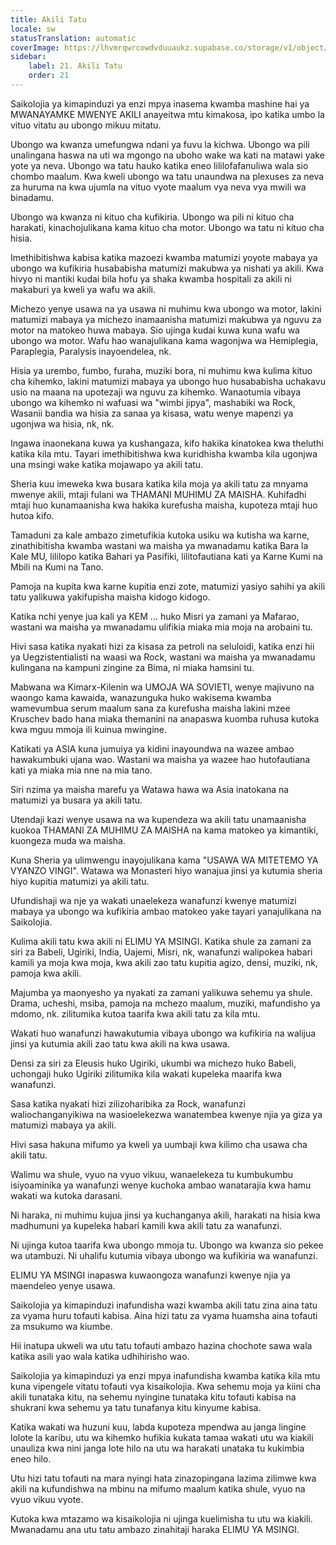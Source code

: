 ```yaml
---
title: Akili Tatu
locale: sw
statusTranslation: automatic
coverImage: https://lhvmrqwrcowdvduuaukz.supabase.co/storage/v1/object/public/strapi-uploads/small_cover-educacion-fundamental.webp-2d51a7828a2b1309555be27f7e2a61a0.webp
sidebar:
    label: 21. Akili Tatu
    order: 21
---
```

Saikolojia ya kimapinduzi ya enzi mpya inasema kwamba mashine hai ya MWANAYAMKE MWENYE AKILI anayeitwa mtu kimakosa, ipo katika umbo la vituo vitatu au ubongo mikuu mitatu.

Ubongo wa kwanza umefungwa ndani ya fuvu la kichwa. Ubongo wa pili unalingana haswa na uti wa mgongo na uboho wake wa kati na matawi yake yote ya neva. Ubongo wa tatu hauko katika eneo lililofafanuliwa wala sio chombo maalum. Kwa kweli ubongo wa tatu unaundwa na plexuses za neva za huruma na kwa ujumla na vituo vyote maalum vya neva vya mwili wa binadamu.

Ubongo wa kwanza ni kituo cha kufikiria. Ubongo wa pili ni kituo cha harakati, kinachojulikana kama kituo cha motor. Ubongo wa tatu ni kituo cha hisia.

Imethibitishwa kabisa katika mazoezi kwamba matumizi yoyote mabaya ya ubongo wa kufikiria husababisha matumizi makubwa ya nishati ya akili. Kwa hivyo ni mantiki kudai bila hofu ya shaka kwamba hospitali za akili ni makaburi ya kweli ya wafu wa akili.

Michezo yenye usawa na ya usawa ni muhimu kwa ubongo wa motor, lakini matumizi mabaya ya michezo inamaanisha matumizi makubwa ya nguvu za motor na matokeo huwa mabaya. Sio ujinga kudai kuwa kuna wafu wa ubongo wa motor. Wafu hao wanajulikana kama wagonjwa wa Hemiplegia, Paraplegia, Paralysis inayoendelea, nk.

Hisia ya urembo, fumbo, furaha, muziki bora, ni muhimu kwa kulima kituo cha kihemko, lakini matumizi mabaya ya ubongo huo husababisha uchakavu usio na maana na upotezaji wa nguvu za kihemko. Wanaotumia vibaya ubongo wa kihemko ni wafuasi wa "wimbi jipya", mashabiki wa Rock, Wasanii bandia wa hisia za sanaa ya kisasa, watu wenye mapenzi ya ugonjwa wa hisia, nk, nk.

Ingawa inaonekana kuwa ya kushangaza, kifo hakika kinatokea kwa theluthi katika kila mtu. Tayari imethibitishwa kwa kuridhisha kwamba kila ugonjwa una msingi wake katika mojawapo ya akili tatu.

Sheria kuu imeweka kwa busara katika kila moja ya akili tatu za mnyama mwenye akili, mtaji fulani wa THAMANI MUHIMU ZA MAISHA. Kuhifadhi mtaji huo kunamaanisha kwa hakika kurefusha maisha, kupoteza mtaji huo hutoa kifo.

Tamaduni za kale ambazo zimetufikia kutoka usiku wa kutisha wa karne, zinathibitisha kwamba wastani wa maisha ya mwanadamu katika Bara la Kale MU, lililopo katika Bahari ya Pasifiki, lilitofautiana kati ya Karne Kumi na Mbili na Kumi na Tano.

Pamoja na kupita kwa karne kupitia enzi zote, matumizi yasiyo sahihi ya akili tatu yalikuwa yakifupisha maisha kidogo kidogo.

Katika nchi yenye jua kali ya KEM ... huko Misri ya zamani ya Mafarao, wastani wa maisha ya mwanadamu ulifikia miaka mia moja na arobaini tu.

Hivi sasa katika nyakati hizi za kisasa za petroli na seluloidi, katika enzi hii ya Uegzistentialisti na waasi wa Rock, wastani wa maisha ya mwanadamu kulingana na kampuni zingine za Bima, ni miaka hamsini tu.

Mabwana wa Kimarx-Kilenin wa UMOJA WA SOVIETI, wenye majivuno na waongo kama kawaida, wanazunguka huko wakisema kwamba wamevumbua serum maalum sana za kurefusha maisha lakini mzee Kruschev bado hana miaka themanini na anapaswa kuomba ruhusa kutoka kwa mguu mmoja ili kuinua mwingine.

Katikati ya ASIA kuna jumuiya ya kidini inayoundwa na wazee ambao hawakumbuki ujana wao. Wastani wa maisha ya wazee hao hutofautiana kati ya miaka mia nne na mia tano.

Siri nzima ya maisha marefu ya Watawa hawa wa Asia inatokana na matumizi ya busara ya akili tatu.

Utendaji kazi wenye usawa na wa kupendeza wa akili tatu unamaanisha kuokoa THAMANI ZA MUHIMU ZA MAISHA na kama matokeo ya kimantiki, kuongeza muda wa maisha.

Kuna Sheria ya ulimwengu inayojulikana kama "USAWA WA MITETEMO YA VYANZO VINGI". Watawa wa Monasteri hiyo wanajua jinsi ya kutumia sheria hiyo kupitia matumizi ya akili tatu.

Ufundishaji wa nje ya wakati unaelekeza wanafunzi kwenye matumizi mabaya ya ubongo wa kufikiria ambao matokeo yake tayari yanajulikana na Saikolojia.

Kulima akili tatu kwa akili ni ELIMU YA MSINGI. Katika shule za zamani za siri za Babeli, Ugiriki, India, Uajemi, Misri, nk, wanafunzi walipokea habari kamili ya moja kwa moja, kwa akili zao tatu kupitia agizo, densi, muziki, nk, pamoja kwa akili.

Majumba ya maonyesho ya nyakati za zamani yalikuwa sehemu ya shule. Drama, ucheshi, msiba, pamoja na mchezo maalum, muziki, mafundisho ya mdomo, nk. zilitumika kutoa taarifa kwa akili tatu za kila mtu.

Wakati huo wanafunzi hawakutumia vibaya ubongo wa kufikiria na walijua jinsi ya kutumia akili zao tatu kwa akili na kwa usawa.

Densi za siri za Eleusis huko Ugiriki, ukumbi wa michezo huko Babeli, uchongaji huko Ugiriki zilitumika kila wakati kupeleka maarifa kwa wanafunzi.

Sasa katika nyakati hizi zilizoharibika za Rock, wanafunzi waliochanganyikiwa na wasioelekezwa wanatembea kwenye njia ya giza ya matumizi mabaya ya akili.

Hivi sasa hakuna mifumo ya kweli ya uumbaji kwa kilimo cha usawa cha akili tatu.

Walimu wa shule, vyuo na vyuo vikuu, wanaelekeza tu kumbukumbu isiyoaminika ya wanafunzi wenye kuchoka ambao wanatarajia kwa hamu wakati wa kutoka darasani.

Ni haraka, ni muhimu kujua jinsi ya kuchanganya akili, harakati na hisia kwa madhumuni ya kupeleka habari kamili kwa akili tatu za wanafunzi.

Ni ujinga kutoa taarifa kwa ubongo mmoja tu. Ubongo wa kwanza sio pekee wa utambuzi. Ni uhalifu kutumia vibaya ubongo wa kufikiria wa wanafunzi.

ELIMU YA MSINGI inapaswa kuwaongoza wanafunzi kwenye njia ya maendeleo yenye usawa.

Saikolojia ya kimapinduzi inafundisha wazi kwamba akili tatu zina aina tatu za vyama huru tofauti kabisa. Aina hizi tatu za vyama huamsha aina tofauti za msukumo wa kiumbe.

Hii inatupa ukweli wa utu tatu tofauti ambazo hazina chochote sawa wala katika asili yao wala katika udhihirisho wao.

Saikolojia ya kimapinduzi ya enzi mpya inafundisha kwamba katika kila mtu kuna vipengele vitatu tofauti vya kisaikolojia. Kwa sehemu moja ya kiini cha akili tunataka kitu, na sehemu nyingine tunataka kitu tofauti kabisa na shukrani kwa sehemu ya tatu tunafanya kitu kinyume kabisa.

Katika wakati wa huzuni kuu, labda kupoteza mpendwa au janga lingine lolote la karibu, utu wa kihemko hufikia kukata tamaa wakati utu wa kiakili unauliza kwa nini janga lote hilo na utu wa harakati unataka tu kukimbia eneo hilo.

Utu hizi tatu tofauti na mara nyingi hata zinazopingana lazima zilimwe kwa akili na kufundishwa na mbinu na mifumo maalum katika shule, vyuo na vyuo vikuu vyote.

Kutoka kwa mtazamo wa kisaikolojia ni ujinga kuelimisha tu utu wa kiakili. Mwanadamu ana utu tatu ambazo zinahitaji haraka ELIMU YA MSINGI.

